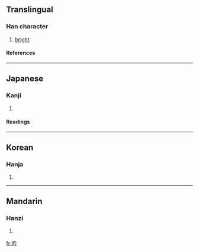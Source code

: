 ==Translingual==
===Han character===
{{Han char|rn=72|rad=日|as=04|sn=8|four=6802<sub>7</sub>|canj=日人戈弓 (AOIN)}}
# [[bright]]
====References====
{{Han ref|kx=0491.210|dkj=13811|dj=0854.050|hdz=21491.040|uh=6611|ud=26129|bh=CCCF|bd=52431}}
----
==Japanese==
===Kanji===
{{ja-kanji|grade=|rs=日04}}
# {{defn|Japanese}} 
====Readings====
{{ja-readings|on=[[きん]] (kin)|kun=[[あきらか]] (akiraka)}}
----
==Korean==
===Hanja===
{{ko-hanja|hangeul=금|eumhun=|rv=geum|mr=kŭm|y=kum}}
# {{defn|Korean}}
----
==Mandarin==
===Hanzi===
{{cmn-hanzi|pin=[[qǐn]] ([[qin3]])|wg=ch'in<sup>3</sup>}}
# {{defn|Mandarin}}

[[fr:昑]]